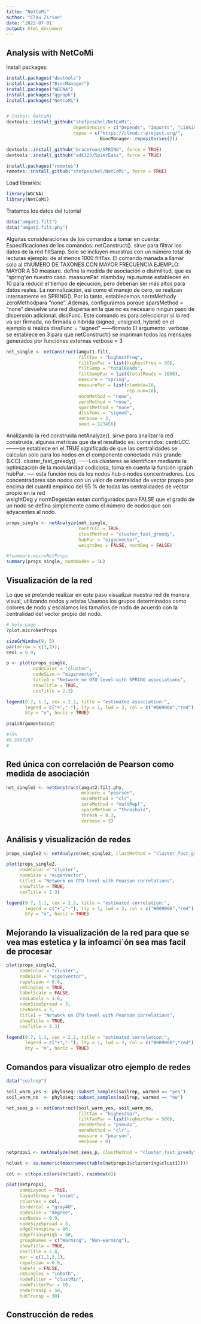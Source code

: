 ```yaml
---
title: "NetCoMi"
author: "Clau Zirion"
date: '2022-07-01'
output: html_document
---
```


## Analysis with NetCoMi

Install packages:
```r

install.packages("devtools")
install.packages("BiocManager")
install.packages("WGCNA")
install.packages("qgraph")
install.packages("NetCoMi")


# Install NetCoMi
devtools::install_github("stefpeschel/NetCoMi", 
                         dependencies = c("Depends", "Imports", "LinkingTo"),
                         repos = c("https://cloud.r-project.org/",
                                   BiocManager::repositories()))

devtools::install_github("GraceYoon/SPRING", force = TRUE)
devtools::install_github("zdk123/SpiecEasi", force = TRUE)

install.packages("remotes")
remotes::install_github("stefpeschel/NetCoMi", force = TRUE)


```

Load libraries:
```r
library(WGCNA)
library(NetCoMi)
```


Tratamos los datos del tutorial 
```r
data("amgut1.filt")
data("amgut2.filt.phy")
```

Algunas consideraciones de los comandos a tomar en cuenta:
Especificaciones de los comandos:
netConstruct().   sirve para filtrar los datos de la red
filtSamp.        Solo se incluyen muestras con un número total de lecturas ejemplo: de al menos 1000
filtTax.        El comando manada a llamar solo al #NUMERO DE TAXONES CON MAYOR FRECUENCIA EJEMPLO: MAYOR A 50
measure.         define la medida de asociación o disimilitud, que es "spring"en nuestro caso.
measurePar. nlambday rep.numse establecen en 10 para reducir el tiempo de ejecución,
 pero deberían ser más altos para datos reales.
La normalización, así como el manejo de cero, se realizan internamente en SPRING(). 
Por lo tanto, establecemos normMethody zeroMethodpara "none".
Además, configuramos porque sparsMethod = "none"
devuelve una red dispersa en la que no es necesario ningún paso de dispersión adicional.
dissFunc.     Este comando es para seleccionar si la red va ser firmada, no firmada o hibrida (signed, unsigned, hybrid)
en el ejemplo si realiza dissFunc = "signed" ------firmado
El argumento: verbose se establece en 3 para que netConstruct() se impriman todos los mensajes generados por funciones externas verbose = 3
```r
net_single <- netConstruct(amgut1.filt,
                           filtTax = "highestFreq",
                           filtTaxPar = list(highestFreq = 50),
                           filtSamp = "totalReads",
                           filtSampPar = list(totalReads = 1000),
                           measure = "spring",
                           measurePar = list(nlambda=10, 
                                             rep.num=10),
                           normMethod = "none", 
                           zeroMethod = "none",
                           sparsMethod = "none", 
                           dissFunc = "signed",
                           verbose = 3,
                           seed = 123456)
```

Analizando la red construida
netAnalyze().   sirve para analizar la red construida, algunas metricas que da el resultado es:
comandos:
centrLCC.   --------se establece en el TRUE significado de que las centralidades se calculan solo para los nodos en el componente conectado más grande (LCC).
cluster_fast_greedy(). ------Los clústeres se identifican mediante la optimización de la modularidad codiciosa, toma en cuenta la función igraph
hubPar.  ----- esta función nos da los nodos hub o nodos concentradores. Los concentradores son nodos con un valor de centralidad de vector propio por encima 
del cuantil empírico del 95 % de todas las centralidades de vector propio en la red  
weightDeg y normDegestán estan configurados para FALSE que el grado de un nodo se defina simplemente como el número de nodos que son adyacentes al nodo.

```r
props_single <- netAnalyze(net_single, 
                           centrLCC = TRUE,
                           clustMethod = "cluster_fast_greedy",
                           hubPar = "eigenvector",
                           weightDeg = FALSE, normDeg = FALSE)

#?summary.microNetProps
summary(props_single, numbNodes = 5L)

```

## Visualización de la red 

Lo que se pretende realizar en este paso visualizar nuestra red de manera visual, utilizando nodos y aristas
Usamos los grupos determinados como colores de nodo y 
escalamos los tamaños de nodo de acuerdo con la centralidad del vector propio del nodo.

```r
# help page
?plot.microNetProps

sizeGrWindow(9, 5)
par(mfrow = c(1,2));
cex1 = 0.9;

p <- plot(props_single, 
          nodeColor = "cluster", 
          nodeSize = "eigenvector",
          title1 = "Network on OTU level with SPRING associations", 
          showTitle = TRUE,
          cexTitle = 2.3)

legend(0.7, 1.1, cex = 2.2, title = "estimated association:",
       legend = c("+","-"), lty = 1, lwd = 3, col = c("#009900","red"), 
       bty = "n", horiz = TRUE)

p$q1$Arguments$cut

#75% 
#0.3367287 
#
```


## Red única con correlación de Pearson como medida de asociación

```r
net_single2 <- netConstruct(amgut2.filt.phy,  
                            measure = "pearson",
                            normMethod = "clr", 
                            zeroMethod = "multRepl",
                            sparsMethod = "threshold", 
                            thresh = 0.3,
                            verbose = 3)
```


## Análisis y visualización de redes

```r
props_single2 <- netAnalyze(net_single2, clustMethod = "cluster_fast_greedy")

plot(props_single2, 
     nodeColor = "cluster", 
     nodeSize = "eigenvector",
     title1 = "Network on OTU level with Pearson correlations", 
     showTitle = TRUE,
     cexTitle = 2.3)

legend(0.7, 1.1, cex = 2.2, title = "estimated correlation:", 
       legend = c("+","-"), lty = 1, lwd = 3, col = c("#009900","red"), 
       bty = "n", horiz = TRUE)
```

## Mejorando la visualización de la red para que se vea mas estetica y la infoamci`ón sea mas facil de procesar

```r
plot(props_single2, 
     nodeColor = "cluster", 
     nodeSize = "eigenvector",
     repulsion = 0.8,
     rmSingles = TRUE,
     labelScale = FALSE,
     cexLabels = 1.6,
     nodeSizeSpread = 3,
     cexNodes = 2,
     title1 = "Network on OTU level with Pearson correlations", 
     showTitle = TRUE,
     cexTitle = 2.3)

legend(0.7, 1.1, cex = 2.2, title = "estimated correlation:",
       legend = c("+","-"), lty = 1, lwd = 3, col = c("#009900","red"),
       bty = "n", horiz = TRUE)
```

## Comandos para visualizar otro ejemplo de redes 

```r
data("soilrep")

soil_warm_yes <- phyloseq::subset_samples(soilrep, warmed == "yes")
soil_warm_no  <- phyloseq::subset_samples(soilrep, warmed == "no")

net_seas_p <- netConstruct(soil_warm_yes, soil_warm_no,
                           filtTax = "highestVar",
                           filtTaxPar = list(highestVar = 500),
                           zeroMethod = "pseudo",
                           normMethod = "clr",
                           measure = "pearson",
                           verbose = 0)

netprops1 <- netAnalyze(net_seas_p, clustMethod = "cluster_fast_greedy")

nclust <- as.numeric(max(names(table(netprops1$clustering$clust1))))

col <- c(topo.colors(nclust), rainbow(6))

plot(netprops1, 
     sameLayout = TRUE, 
     layoutGroup = "union", 
     colorVec = col,
     borderCol = "gray40", 
     nodeSize = "degree", 
     cexNodes = 0.9, 
     nodeSizeSpread = 3, 
     edgeTranspLow = 80, 
     edgeTranspHigh = 50,
     groupNames = c("Warming", "Non-warming"), 
     showTitle = TRUE, 
     cexTitle = 2.8,
     mar = c(1,1,3,1), 
     repulsion = 0.9, 
     labels = FALSE, 
     rmSingles = "inboth",
     nodeFilter = "clustMin", 
     nodeFilterPar = 10, 
     nodeTransp = 50, 
     hubTransp = 30)

```

## Construcción de redes